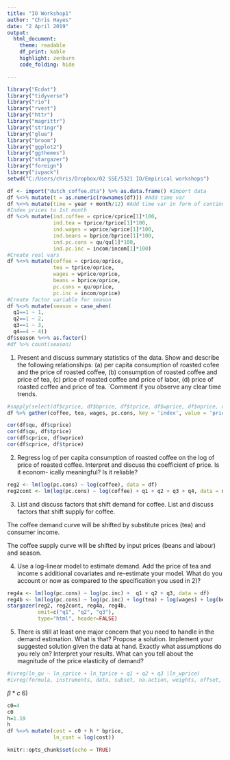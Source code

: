 ```yaml
---
title: "IO Workshop1"
author: "Chris Hayes"
date: "2 April 2019"
output:
  html_document:
    theme: readable
    df_print: kable
    highlight: zenburn
    code_folding: hide

---
```



```r
library("Ecdat")
library("tidyverse")
library("rio")
library("rvest")
library("httr")
library("magrittr")
library("stringr")
library("glue")
library("broom")
library("ggplot2")
library("ggthemes")
library("stargazer")
library("foreign")
library("ivpack")
setwd("C:/Users/chris/Dropbox/02 SSE/5321 IO/Empirical workshops")

df <- import("dutch_coffee.dta") %>% as.data.frame() #Import data
df %<>% mutate(t = as.numeric(rownames(df))) #Add time var
df %<>% mutate(time = year + month/12) #Add time var in form of continuous year variable
#Index prices to 1st month
df %<>% mutate(ind.coffee = cprice/cprice[1]*100,
               ind.tea = tprice/tprice[1]*100,
               ind.wages = wprice/wprice[1]*100,
               ind.beans = bprice/bprice[1]*100,
               ind.pc.cons = qu/qu[1]*100,
               ind.pc.inc = incom/incom[1]*100)
#Create real vars
df %<>% mutate(coffee = cprice/oprice,
               tea = tprice/oprice,
               wages = wprice/oprice,
               beans = bprice/oprice,
               pc.cons = qu/oprice,
               pc.inc = incom/oprice)
#Create factor variable for season
df %<>% mutate(season = case_when(
  q1==1 ~ 1,
  q2==1 ~ 2,
  q3==1 ~ 3,
  q4==4 ~ 4))
df$season %<>% as.factor()
#df %>% count(season)
```

1) Present and discuss summary statistics of the data. Show and describe the following relationships: (a) per capita consumption of roasted cofee and the price of roasted coffee, (b) consumption of roasted coffee and price of tea, (c) price of roasted coffee and price of labor, (d) price of roasted coffee and price of tea. `Comment if you observe any clear time trends.

```r
#sapply(select(df$cprice, df$bprice, df$tprice, df$wprice, df$oprice, df$income), summary)
df %>% gather(coffee, tea, wages, pc.cons, key = 'index', value = 'price') %>% ggplot(aes(x = time, y = price, col=index)) + geom_line() + theme_wsj() + scale_color_wsj()
```

```r
cor(df$qu, df$cprice)
cor(df$qu, df$tprice)
cor(df$cprice, df$wprice)
cor(df$cprice, df$tprice)
```


2) Regress log of per capita consumption of roasted coffee on the log of price of roasted coffee. Interpret and discuss the coefficient of price. Is it econom- ically meaningful? Is it reliable?

```r
reg2 <- lm(log(pc.cons) ~ log(coffee), data = df)
reg2cont <- lm(log(pc.cons) ~ log(coffee) + q1 + q2 + q3 + q4, data = df)

```

3) List and discuss factors that shift demand for coffee. List and discuss factors that shift supply for coffee.

The coffee demand curve will be shifted by substitute prices (tea) and consumer income.

The coffee supply curve will be shifted by input prices (beans and labour) and season.

4) Use a log-linear model to estimate demand. Add the price of tea and income s additional covariates and re-estimate your model. What do you account or now as compared to the specification you used in 2)?

```r
reg4a <- lm(log(pc.cons) ~ log(pc.inc) +  q1 + q2 + q3, data = df)
reg4b <- lm(log(pc.cons) ~ log(pc.inc) + log(tea) + log(wages) + log(beans) + q1 + q2 + q3, data = df)
stargazer(reg2, reg2cont, reg4a, reg4b, 
          omit=c("q1", "q2", "q3"), 
          type="html", header=FALSE)

```

5) There is still at least one major concern that you need to handle in the demand estimation. What is that? Propose a solution. Implement your suggested solution given the data at hand. Exactly what assumptions do you rely on? Interpret your results. What can you tell about the magnitude of the price elasticity of demand?

```r
#ivreg(ln_qu ~ ln_cprice + ln_tprice + q1 + q2 + q3 |ln_wprice)
#ivreg(formula, instruments, data, subset, na.action, weights, offset, contrasts = NULL, model = TRUE, y = TRUE, x = FALSE, …)
```

$\beta * c$
6) 

```r
c0=4
c0
h=1.19
h
df %<>% mutate(cost = c0 + h * bprice,
               ln_cost = log(cost))
```





```r
knitr::opts_chunk$set(echo = TRUE)
```
